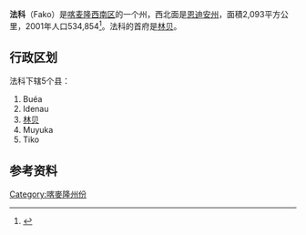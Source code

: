{{Infobox Settlement
<!--See the Table at Infobox Settlement for all fields and descriptions of usage-->
<!-- Basic info  ---------------->
|name                   = 法科
|other_name             =
|native_name            =  <!-- for cities whose native name is not in English -->
|nickname               = 
|settlement_type        =州
|motto                  =
<!-- images and maps  ----------->
|image_skyline          =
|imagesize              = 
|image_caption          = 
|image_flag             = 
|flag_size              =
|image_seal             = 
|seal_size              =
|image_shield           = 
|shield_size            =
|image_map              = CM-Fako.png
|mapsize                = 260px
|map_caption            = 在喀麦隆的位置
|pushpin_map            = <!-- the name of a location map as per http://en.wikipedia.org/wiki/Template:Location_map -->
|pushpin_label_position = bottom
|pushpin_mapsize        = 300
|pushpin_map_caption    =
<!-- Location ------------------>
|subdivision_type       =国家
|subdivision_name       = {{flag|Cameroon}}
|subdivision_type1      =区
|subdivision_name1      =西南区
|subdivision_type2      = 首府
|subdivision_name2      = [[林贝_(喀麦隆)|林贝]]
|subdivision_type3      =
|subdivision_name3      = 
|<!-- Politics ----------------->
|government_footnotes   =
|government_type        =
|leader_title           =
|leader_name            =
|leader_title1          =  <!-- for places with, say, both a mayor and a city manager -->
|leader_name1           =
|established_title      =  <!-- Settled -->
|established_date       = 
<!-- Area    --------------------->
|area_magnitude         = 
|unit_pref                =Imperial <!--Enter: Imperial, if Imperial (metric) is desired-->
|area_footnotes           =
|area_total_km2           =2093<!-- ALL fields dealing with a measurements are subject to automatic unit conversion-->
|area_land_km2            = <!--See table @ Template:Infobox Settlement for details on automatic unit conversion-->
<!-- Population   ----------------------->
|population_as_of               =2001
|population_footnotes           =
|population_note                =
|population_total               =534,854 
|population_density_km2         =
|population_density_sq_mi       =
|population_metro               =
|population_density_metro_km2   =
|population_density_metro_sq_mi =
|population_blank1_title        =Ethnicities
|population_blank1              =
|population_density_blank1_km2 =   
|population_density_blank1_sq_mi =
<!-- General information  --------------->
|timezone               =[[西非时间|WAT]]
|utc_offset             = +1
|timezone_DST           = 
|utc_offset_DST         = 
|latd=4|latm=01|lats=00|latNS=N
|longd=9|longm=13|longs=00|longEW=E
|coordinates_display = inline, title
|elevation_footnotes    =  <!--for references: use <ref> </ref> tags-->
|elevation_m            = 
|elevation_ft           =
<!-- Area/postal codes & others -------->
|postal_code_type       =  <!-- enter ZIP code, Postcode, Post code, Postal code... -->
|postal_code            =
|area_code              =
|blank_name             =
|blank_info             =
|blank1_name            =
|blank1_info            =
|website                = 
|footnotes              = 
}} 

'''法科'''（Fako）是[[喀麦隆|喀麦隆]][[西南区_(喀麦隆)|西南区]]的一个州，西北面是[[恩迪安州|恩迪安州]]，面積2,093平方公里，2001年人口534,854<ref>{{cite web|url=http://www.statoids.com/ycm.html|title=Departments of Cameroon|publisher=Statoids, obtained from  Institut national de la statistique (Cameroun) - Annuaire statistique du Cameroun 2004|accessdate=April 6, 2009|archive-date=2009-04-26|archive-url=https://web.archive.org/web/20090426101754/http://www.statoids.com/ycm.html|dead-url=no}}</ref>。法科的首府是[[林贝_(喀麦隆)|林贝]]。

==行政区划==
法科下辖5个县：
# Buéa
# Idenau
# [[林贝_(喀麦隆)|林贝]] 
# Muyuka
# Tiko

==参考资料==
{{reflist}}

{{喀麥隆州份}}

{{Cameroon-geo-stub}}
[[Category:喀麥隆州份|Category:喀麥隆州份]]